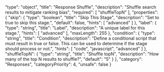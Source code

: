   "type": "object",
  "title": "Response Shuffle",
  "description": "Shuffle search results to mitigate ranking bias",
  "required": [
    "shuffleTopN"
  ],
  "properties": {
    "skip": {
      "type": "boolean",
      "title": "Skip This Stage",
      "description": "Set to true to skip this stage.",
      "default": false,
      "hints": [
        "advanced"
      ]
    },
    "label": {
      "type": "string",
      "title": "Label",
      "description": "A unique label for this stage.",
      "hints": [
        "advanced"
      ],
      "maxLength": 255
    },
    "condition": {
      "type": "string",
      "title": "Condition",
      "description": "Define a conditional script that must result in true or false. This can be used to determine if the stage should process or not.",
      "hints": [
        "code",
        "javascript",
        "advanced"
      ]
    },
    "shuffleTopN": {
      "type": "string",
      "title": "Shuffle topN",
      "description": "How many of the top N results to shuffle?",
      "default": "5"
    }
  },
  "category": "Responses",
  "categoryPriority": 4,
  "unsafe": false
}
